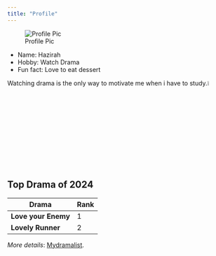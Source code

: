 ```yaml
---
title: "Profile"
---
```



![Profile Pic](img/lx.jpg)

- Name: Hazirah
- Hobby: Watch Drama
- Fun fact: Love to eat dessert


Watching drama is the only way to motivate me when i have to study.![](img/joy.png){width=5%}

## Top Drama of 2024

| **Drama** | **Rank** |
|---------------|-----------------|
| **Love your Enemy**    | 1         |
| **Lovely Runner**      | 2          |

*More details*: [Mydramalist](https://mydramalist.com/).


